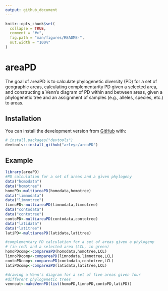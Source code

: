 ```yaml
---
output: github_document
---
```


<!-- README.md is generated from README.Rmd. Please edit that file -->

```r
knitr::opts_chunk$set(
  collapse = TRUE,
  comment = "#>",
  fig.path = "man/figures/README-",
  out.width = "100%"
)
```

# areaPD

<!-- badges: start -->
<!-- badges: end -->

The goal of areaPD is to calculate phylogenetic diversity (PD)
for a set of geographic areas, calculating complementarity PD 
given a selected area, and constructing a Venn's diagram of PD 
within and between areas, given a phylogenetic tree and an 
assignment of samples (e.g., alleles, species, etc.) to areas.

## Installation

You can install the development version from [GitHub](https://github.com/) with:

``` r
# install.packages("devtools")
devtools::install_github("arleyc/areaPD")
```
## Example

```r
library(areaPD)
#PD calculation for a set of areas and a given phylogeny
data("homodata")
data("homotree")
homoPD<-multiareaPD(homodata,homotree)
data("limnodata")
data("limnotree")
limnoPD<-multiareaPD(limnodata,limnotree)
data("contodata")
data("contotree")
contoPD<-multiareaPD(contodata,contotree)
data("latidata")
data("latitree")
latiPD<-multiareaPD(latidata,latitree)
```

```r
#complementary PD calculation for a set of areas given a phylogeny 
# (in red) and a selected area (LCL, in green)
homoPDcomp<-compareaPD(homodata,homotree,LCL)
limnoPDcomp<-compareaPD(limnodata,limnotree,LCL)
contoPDcomp<-compareaPD(contodata,contotree,LCL)
latiPDcomp<-compareaPD(latidata,latitree,LCL)
```

```r
#drawing a Venn's diagram for a set of five areas given four
#different phylogenetic trees
vennout<-makeVennPD(list(homoPD,limnoPD,contoPD,latiPD))
```
